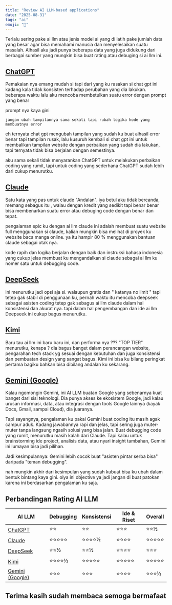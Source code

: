 ```yaml
---
title: "Review AI LLM-based applications"
date: "2025-08-31"
tags: "ai"
emoji: "🤖"
---
```


Terlalu sering pake ai llm atau jenis model ai yang di latih pake jumlah data yang besar agar bisa
memahami manusia dan menyelesaikan suatu masalah.
Alhasil aku jadi punya beberapa data yang juga didukung dari berbagai sumber yang mungkin
bisa buat rating atau debuging si ai llm ini.

## [ChatGPT](https://chat.openai.com/)

Pemakaian nya emang mudah si tapi dari yang ku rasakan si chat gpt ini kadang kala tidak konsisten
terhadap perubahan yang dia lakukan. beberapa waktu lalu aku mencoba membetulkan suatu error dengan
prompt yang benar

prompt nya kaya gini

```
jangan ubah tampilannya sama sekali tapi rubah logika kode yang membuatnya error
```

eh ternyata chat gpt mengubah tampilan yang sudah ku buat alhasil error benar tapi tampilan
rusak, lalu kusuruh kembali si chat gpt ini untuk membalikan tampilan website dengan perbaikan yang
sudah dia lakukan, tapi ternyata tidak bisa berjalan dengan semestinya.

aku sama sekali tidak menyarankan ChatGPT untuk melakukan perbaikan coding yang rumit, tapi untuk
coding yang sederhana ChatGPT sudah lebih dari cukup menurutku.

## [Claude](https://claude.ai/)

Satu kata yang pas untuk claude "Andalan". iya betul aku tidak bercanda, memang sebagus itu
, walau dengan kredit yang sedikit tapi benar benar bisa membenarkan suatu error atau debuging code dengan
benar dan tepat.

pengalaman epic ku dengan ai llm claude ini adalah membuat suatu website full menggunakan si claude,
kalian mungkin bisa melihat di proyek ku website baca manga online. ya itu hampir 80 % menggunakan
bantuan claude sebagai otak nya.

kode rapih dan logika berjalan dengan baik dan instruksi bahasa indonesia yang cukup jelas membuat ku
mengandalkan si claude sebagai ai llm ku nomer satu untuk debugging code.

## [DeepSeek](https://chat.deepseek.com/)

ini menurutku jadi opsi aja si. walaupun gratis dan " katanya no limit " tapi tetep gak stabil di
penggunaan ku, pernah waktu itu mencoba deepseek sebagai asisten coding tetep gak sebagus ai llm claude
dalam hal konsistensi dan akurat nya. tapi dalam hal pengembangan dan ide ai llm Deepseek ini cukup bagus menurutku.

## [Kimi](https://kimi.moonshot.cn/)

Baru tau ai llm ini baru baru ini, dan performa nya ??? "TOP TIER" menurutku, kenapa ? dia bagus banget dalam
perancangan website, pengarahan tech stack yg sesuai dengan kebutuhan dan juga konsistensi dan
pembuatan design yang sangat bagus. Kimi ini bisa ku bilang peringkat pertama bagiku bahkan bisa
dibilang andalan ku sekarang.

## [Gemini (Google)](https://gemini.google.com/)

Kalau ngomongin Gemini, ini AI LLM buatan Google yang sebenarnya kuat banget dari sisi teknologi.
Dia punya akses ke ekosistem Google, jadi kalau urusan informasi, data, atau integrasi dengan tools
Google lainnya (kayak Docs, Gmail, sampai Cloud), dia juaranya.

Tapi sayangnya, pengalaman ku pakai Gemini buat coding itu masih agak campur aduk.
Kadang jawabannya rapi dan jelas, tapi sering juga muter-muter tanpa langsung ngasih solusi yang bisa jalan.
Buat debugging code yang rumit, menurutku masih kalah dari Claude.
Tapi kalau untuk brainstorming ide project, analisis data, atau nyari insight tambahan, Gemini ini lumayan bisa jadi pilihan.

Jadi kesimpulannya: Gemini lebih cocok buat "asisten pintar serba bisa" daripada "teman debugging".

nah mungkin akhir dari kesimpulan yang sudah kubuat bisa ku ubah dalam bentuk bintang kaya gini.
oiya ini objective ya jadi jangan di buat patokan karena ini berdasarkan pengalaman ku saja.

## Perbandingan Rating AI LLM

| AI LLM                                        | Debugging  | Konsistensi | Ide & Riset | Overall    |
| --------------------------------------------- | ---------- | ----------- | ----------- | ---------- |
| [ChatGPT](https://chat.openai.com/)           | ⭐⭐       | ⭐⭐        | ⭐⭐⭐      | ⭐⭐½      |
| [Claude](https://claude.ai/)                  | ⭐⭐⭐⭐⭐ | ⭐⭐⭐⭐½   | ⭐⭐⭐⭐    | ⭐⭐⭐⭐⭐ |
| [DeepSeek](https://chat.deepseek.com/)        | ⭐⭐½      | ⭐⭐½       | ⭐⭐⭐⭐    | ⭐⭐⭐     |
| [Kimi](https://kimi.moonshot.cn/)             | ⭐⭐⭐⭐½  | ⭐⭐⭐⭐⭐  | ⭐⭐⭐⭐⭐  | ⭐⭐⭐⭐⭐ |
| [Gemini (Google)](https://gemini.google.com/) | ⭐⭐⭐     | ⭐⭐⭐      | ⭐⭐⭐⭐    | ⭐⭐⭐½    |

## Terima kasih sudah membaca semoga bermafaat
